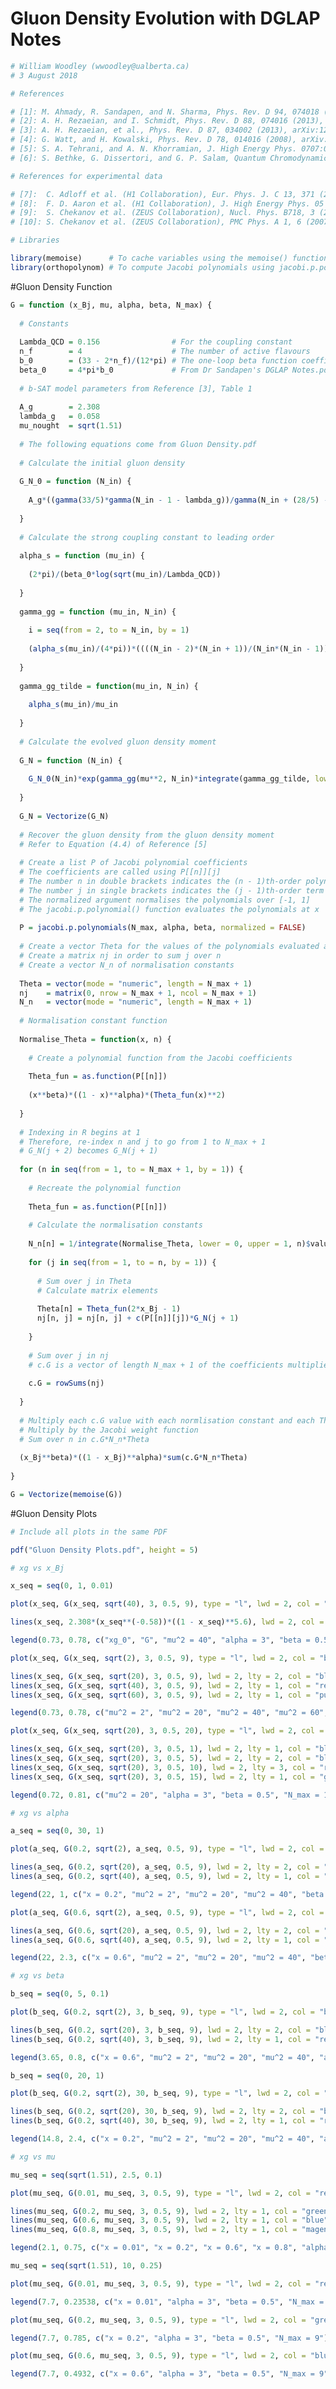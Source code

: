 # Gluon Density Evolution with DGLAP Notes

```r

# William Woodley (wwoodley@ualberta.ca)
# 3 August 2018

# References

# [1]: M. Ahmady, R. Sandapen, and N. Sharma, Phys. Rev. D 94, 074018 (2016), arXiv:1605.07665v2 [hep-ph].
# [2]: A. H. Rezaeian, and I. Schmidt, Phys. Rev. D 88, 074016 (2013), arXiv:1307.0825v3 [hep-ph].
# [3]: A. H. Rezaeian, et al., Phys. Rev. D 87, 034002 (2013), arXiv:1212.2974v1 [hep-ph].
# [4]: G. Watt, and H. Kowalski, Phys. Rev. D 78, 014016 (2008), arXiv:0712.2670v2 [hep-ph].
# [5]: S. A. Tehrani, and A. N. Khorramian, J. High Energy Phys. 0707:048 (2007), arXiv:0705.2647v2 [hep-ph].
# [6]: S. Bethke, G. Dissertori, and G. P. Salam, Quantum Chromodynamics (2015), PDG.

# References for experimental data

# [7]:  C. Adloff et al. (H1 Collaboration), Eur. Phys. J. C 13, 371 (2000).
# [8]:  F. D. Aaron et al. (H1 Collaboration), J. High Energy Phys. 05 (2010) 032.
# [9]:  S. Chekanov et al. (ZEUS Collaboration), Nucl. Phys. B718, 3 (2005), arXiv:hep-ex/0504010.
# [10]: S. Chekanov et al. (ZEUS Collaboration), PMC Phys. A 1, 6 (2007).

# Libraries

library(memoise)      # To cache variables using the memoise() function to make repeated calculations faster
library(orthopolynom) # To compute Jacobi polynomials using jacobi.p.polnomials()

```

#Gluon Density Function

```r

G = function (x_Bj, mu, alpha, beta, N_max) {
  
  # Constants
  
  Lambda_QCD = 0.156                # For the coupling constant
  n_f        = 4                    # The number of active flavours
  b_0        = (33 - 2*n_f)/(12*pi) # The one-loop beta function coefficient
  beta_0     = 4*pi*b_0             # From Dr Sandapen's DGLAP Notes.pdf
  
  # b-SAT model parameters from Reference [3], Table 1
  
  A_g        = 2.308
  lambda_g   = 0.058
  mu_nought  = sqrt(1.51)
  
  # The following equations come from Gluon Density.pdf
  
  # Calculate the initial gluon density
  
  G_N_0 = function (N_in) {
    
    A_g*((gamma(33/5)*gamma(N_in - 1 - lambda_g))/gamma(N_in + (28/5) - lambda_g))
    
  }
  
  # Calculate the strong coupling constant to leading order
  
  alpha_s = function (mu_in) {
    
    (2*pi)/(beta_0*log(sqrt(mu_in)/Lambda_QCD))
    
  }
  
  gamma_gg = function (mu_in, N_in) {
    
    i = seq(from = 2, to = N_in, by = 1)
    
    (alpha_s(mu_in)/(4*pi))*((((N_in - 2)*(N_in + 1))/(N_in*(N_in - 1))) + (((N_in - 2)*(N_in + 5))/(6*(N_in + 1)*(N_in + 2))) + sum((2/i) + (1/9)*n_f))
    
  }
  
  gamma_gg_tilde = function(mu_in, N_in) {
    
    alpha_s(mu_in)/mu_in
    
  }
  
  # Calculate the evolved gluon density moment
  
  G_N = function (N_in) {
    
    G_N_0(N_in)*exp(gamma_gg(mu**2, N_in)*integrate(gamma_gg_tilde, lower = mu_nought**2, upper = mu**2, N_in)$value)
    
  }
  
  G_N = Vectorize(G_N)
  
  # Recover the gluon density from the gluon density moment
  # Refer to Equation (4.4) of Reference [5]
  
  # Create a list P of Jacobi polynomial coefficients
  # The coefficients are called using P[[n]][j]
  # The number n in double brackets indicates the (n - 1)th-order polynomial (since the 1st polynomial has order 0)
  # The number j in single brackets indicates the (j - 1)th-order term coefficient
  # The normalized argument normalises the polynomials over [-1, 1]
  # The jacobi.p.polynomial() function evaluates the polynomials at x
  
  P = jacobi.p.polynomials(N_max, alpha, beta, normalized = FALSE)
  
  # Create a vector Theta for the values of the polynomials evaluated at 2*x_Bj - 1
  # Create a matrix nj in order to sum j over n
  # Create a vector N_n of normalisation constants
  
  Theta = vector(mode = "numeric", length = N_max + 1)
  nj    = matrix(0, nrow = N_max + 1, ncol = N_max + 1)
  N_n   = vector(mode = "numeric", length = N_max + 1)
  
  # Normalisation constant function
  
  Normalise_Theta = function(x, n) {
    
    # Create a polynomial function from the Jacobi coefficients
    
    Theta_fun = as.function(P[[n]])
    
    (x**beta)*((1 - x)**alpha)*(Theta_fun(x)**2)
    
  }
  
  # Indexing in R begins at 1
  # Therefore, re-index n and j to go from 1 to N_max + 1
  # G_N(j + 2) becomes G_N(j + 1)
  
  for (n in seq(from = 1, to = N_max + 1, by = 1)) {
    
    # Recreate the polynomial function
    
    Theta_fun = as.function(P[[n]])
    
    # Calculate the normalisation constants
    
    N_n[n] = 1/integrate(Normalise_Theta, lower = 0, upper = 1, n)$value
    
    for (j in seq(from = 1, to = n, by = 1)) {
      
      # Sum over j in Theta
      # Calculate matrix elements
      
      Theta[n] = Theta_fun(2*x_Bj - 1)
      nj[n, j] = nj[n, j] + c(P[[n]][j])*G_N(j + 1)
      
    }
    
    # Sum over j in nj
    # c.G is a vector of length N_max + 1 of the coefficients multiplied by the moments
    
    c.G = rowSums(nj)
    
  }
  
  # Multiply each c.G value with each normlisation constant and each Theta value, and sum them
  # Multiply by the Jacobi weight function
  # Sum over n in c.G*N_n*Theta
  
  (x_Bj**beta)*((1 - x_Bj)**alpha)*sum(c.G*N_n*Theta)
  
}

G = Vectorize(memoise(G))

```

#Gluon Density Plots

```r

# Include all plots in the same PDF

pdf("Gluon Density Plots.pdf", height = 5)

# xg vs x_Bj

x_seq = seq(0, 1, 0.01)

plot(x_seq, G(x_seq, sqrt(40), 3, 0.5, 9), type = "l", lwd = 2, col = "orange", xlab = "x", ylab = "Gluon Density")

lines(x_seq, 2.308*(x_seq**(-0.58))*((1 - x_seq)**5.6), lwd = 2, col = "blue")

legend(0.73, 0.78, c("xg_0", "G", "mu^2 = 40", "alpha = 3", "beta = 0.5", "N_max = 9"), lwd = c(2, 2, NA, NA, NA, NA), col = c("blue", "orange", NA, NA, NA, NA))

plot(x_seq, G(x_seq, sqrt(2), 3, 0.5, 9), type = "l", lwd = 2, col = "black", xlab = "x", ylab = "Gluon Density")

lines(x_seq, G(x_seq, sqrt(20), 3, 0.5, 9), lwd = 2, lty = 2, col = "blue")
lines(x_seq, G(x_seq, sqrt(40), 3, 0.5, 9), lwd = 2, lty = 1, col = "red")
lines(x_seq, G(x_seq, sqrt(60), 3, 0.5, 9), lwd = 2, lty = 1, col = "purple")

legend(0.73, 0.78, c("mu^2 = 2", "mu^2 = 20", "mu^2 = 40", "mu^2 = 60", "alpha = 3", "beta = 0.5", "N_max = 9"), lwd = c(2, 2, 2, 2, NA, NA, NA, NA), lty = c(1, 2, 1, 1, NA, NA, NA), col = c("black", "blue", "red", "purple", NA, NA, NA, NA))

plot(x_seq, G(x_seq, sqrt(20), 3, 0.5, 20), type = "l", lwd = 2, col = "purple", xlab = "x", ylab = "Gluon Density")

lines(x_seq, G(x_seq, sqrt(20), 3, 0.5, 1), lwd = 2, lty = 1, col = "black")
lines(x_seq, G(x_seq, sqrt(20), 3, 0.5, 5), lwd = 2, lty = 2, col = "blue")
lines(x_seq, G(x_seq, sqrt(20), 3, 0.5, 10), lwd = 2, lty = 3, col = "red")
lines(x_seq, G(x_seq, sqrt(20), 3, 0.5, 15), lwd = 2, lty = 1, col = "green")

legend(0.72, 0.81, c("mu^2 = 20", "alpha = 3", "beta = 0.5", "N_max = 1", "N_max = 5", "N_max = 10", "N_max = 15", "N_max = 20"), lwd = c(NA, NA, NA, 2, 2, 2, 2, 2), lty = c(NA, NA, NA, 1, 2, 3, 1, 1), col = c(NA, NA, NA, "black", "blue", "red", "green", "purple"))

# xg vs alpha

a_seq = seq(0, 30, 1)

plot(a_seq, G(0.2, sqrt(2), a_seq, 0.5, 9), type = "l", lwd = 2, col = "black", xlab = "alpha", ylab = "Gluon Density")

lines(a_seq, G(0.2, sqrt(20), a_seq, 0.5, 9), lwd = 2, lty = 2, col = "blue")
lines(a_seq, G(0.2, sqrt(40), a_seq, 0.5, 9), lwd = 2, lty = 1, col = "red")

legend(22, 1, c("x = 0.2", "mu^2 = 2", "mu^2 = 20", "mu^2 = 40", "beta = 0.5", "N_max = 9"), lwd = c(NA, 2, 2, 2, NA, NA), lty = c(NA, 1, 2, 1, NA, NA), col = c(NA, "black", "blue", "red", NA, NA))

plot(a_seq, G(0.6, sqrt(2), a_seq, 0.5, 9), type = "l", lwd = 2, col = "black", xlab = "alpha", ylab = "Gluon Density")

lines(a_seq, G(0.6, sqrt(20), a_seq, 0.5, 9), lwd = 2, lty = 2, col = "blue")
lines(a_seq, G(0.6, sqrt(40), a_seq, 0.5, 9), lwd = 2, lty = 1, col = "red")

legend(22, 2.3, c("x = 0.6", "mu^2 = 2", "mu^2 = 20", "mu^2 = 40", "beta = 0.5", "N_max = 9"), lwd = c(NA, 2, 2, 2, NA, NA), lty = c(NA, 1, 2, 1, NA, NA), col = c(NA, "black", "blue", "red", NA, NA))

# xg vs beta

b_seq = seq(0, 5, 0.1)

plot(b_seq, G(0.2, sqrt(2), 3, b_seq, 9), type = "l", lwd = 2, col = "black", xlab = "beta", ylab = "Gluon Density")

lines(b_seq, G(0.2, sqrt(20), 3, b_seq, 9), lwd = 2, lty = 2, col = "blue")
lines(b_seq, G(0.2, sqrt(40), 3, b_seq, 9), lwd = 2, lty = 1, col = "red")

legend(3.65, 0.8, c("x = 0.6", "mu^2 = 2", "mu^2 = 20", "mu^2 = 40", "alpha = 3", "N_max = 9"), lwd = c(NA, 2, 2, 2, NA, NA), lty = c(NA, 1, 2, 1, NA, NA), col = c(NA, "black", "blue", "red", NA, NA))

b_seq = seq(0, 20, 1)

plot(b_seq, G(0.2, sqrt(2), 30, b_seq, 9), type = "l", lwd = 2, col = "black", xlab = "beta", ylab = "Gluon Density")

lines(b_seq, G(0.2, sqrt(20), 30, b_seq, 9), lwd = 2, lty = 2, col = "blue")
lines(b_seq, G(0.2, sqrt(40), 30, b_seq, 9), lwd = 2, lty = 1, col = "red")

legend(14.8, 2.4, c("x = 0.2", "mu^2 = 2", "mu^2 = 20", "mu^2 = 40", "alpha = 30", "N_max = 9"), lwd = c(NA, 2, 2, 2, NA, NA), lty = c(NA, 1, 2, 1, NA, NA), col = c(NA, "black", "blue", "red", NA, NA))

# xg vs mu

mu_seq = seq(sqrt(1.51), 2.5, 0.1)

plot(mu_seq, G(0.01, mu_seq, 3, 0.5, 9), type = "l", lwd = 2, col = "red", xlab = "mu", ylab = "Gluon Density", ylim = c(0.03, 0.8))

lines(mu_seq, G(0.2, mu_seq, 3, 0.5, 9), lwd = 2, lty = 1, col = "green")
lines(mu_seq, G(0.6, mu_seq, 3, 0.5, 9), lwd = 2, lty = 1, col = "blue")
lines(mu_seq, G(0.8, mu_seq, 3, 0.5, 9), lwd = 2, lty = 1, col = "magenta")

legend(2.1, 0.75, c("x = 0.01", "x = 0.2", "x = 0.6", "x = 0.8", "alpha = 3", "beta = 0.5", "N_max = 9"), lwd = c(2, 2, 2, 2, NA, NA, NA), lty = c(1, 1, 1, 1, NA, NA, NA), col = c("red", "green", "blue", "magenta", NA, NA, NA), bg = "white")

mu_seq = seq(sqrt(1.51), 10, 0.25)

plot(mu_seq, G(0.01, mu_seq, 3, 0.5, 9), type = "l", lwd = 2, col = "red", xlab = "mu", ylab = "Gluon Density")

legend(7.7, 0.23538, c("x = 0.01", "alpha = 3", "beta = 0.5", "N_max = 9"), lwd = c(2, NA, NA, NA), lty = c(1, NA, NA, NA), col = c("red", NA, NA, NA), bg = "white")

plot(mu_seq, G(0.2, mu_seq, 3, 0.5, 9), type = "l", lwd = 2, col = "green", xlab = "mu", ylab = "Gluon Density")

legend(7.7, 0.785, c("x = 0.2", "alpha = 3", "beta = 0.5", "N_max = 9"), lwd = c(2, NA, NA, NA), lty = c(1, NA, NA, NA), col = c("green", NA, NA, NA), bg = "white")

plot(mu_seq, G(0.6, mu_seq, 3, 0.5, 9), type = "l", lwd = 2, col = "blue", xlab = "mu", ylab = "Gluon Density")

legend(7.7, 0.4932, c("x = 0.6", "alpha = 3", "beta = 0.5", "N_max = 9"), lwd = c(2, NA, NA, NA), lty = c(1, NA, NA, NA), col = c("blue", NA, NA, NA), bg = "white")

```